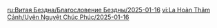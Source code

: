 {{Blessing of the Abyssal Moon
|name       = Scorching
|image      = Spiral Abyss Blessing 90.png
|details    = <li>After a party member triggers a Pyro-related reaction, a {{Color|bp|shockwave}} will be unleashed at the character's position, dealing True DMG to nearby opponents. This effect can be triggered once every 3s.</li>
|time_start = 2025-01-16 04:00:00
|time_end   = 2025-02-16 03:59:59
}}
<noinclude>
<!-- interwikis -->
[[ru:Витая Бездна/Благословение Бездны/2025-01-16]]
[[vi:La Hoàn Thâm Cảnh/Uyên Nguyệt Chúc Phúc/2025-01-16]]
</noinclude>